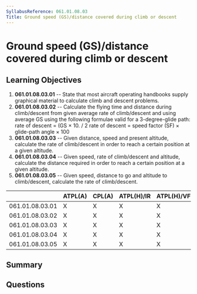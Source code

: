 ```yaml
---
SyllabusReference: 061.01.08.03
Title: Ground speed (GS)/distance covered during climb or descent
---
```


# Ground speed (GS)/distance covered during climb or descent

## Learning Objectives

1. **061.01.08.03.01** -- State that most aircraft operating handbooks supply
   graphical material to calculate climb and descent problems.
2. **061.01.08.03.02** -- Calculate the flying time and distance during
   climb/descent from given average rate of climb/descent and using average GS
   using the following formulae valid for a 3-degree-glide path: rate of descent
   = (GS × 10. / 2 rate of descent = speed factor (SF) × glide-path angle × 100
3. **061.01.08.03.03** -- Given distance, speed and present altitude, calculate
   the rate of climb/descent in order to reach a certain position at a given
   altitude.
4. **061.01.08.03.04** -- Given speed, rate of climb/descent and altitude,
   calculate the distance required in order to reach a certain position at a
   given altitude.
5. **061.01.08.03.05** -- Given speed, distance to go and altitude to
   climb/descent, calculate the rate of climb/descent.

|                 | ATPL(A) | CPL(A) | ATPL(H)/IR | ATPL(H)/VFR | CPL(H) | IR  | CBIR(A) |
| --------------- | ------- | ------ | ---------- | ----------- | ------ | --- | ------- |
| 061.01.08.03.01 | X       | X      | X          | X           | X      |     |         |
| 061.01.08.03.02 | X       | X      | X          | X           | X      |     |         |
| 061.01.08.03.03 | X       | X      | X          | X           | X      |     |         |
| 061.01.08.03.04 | X       | X      | X          | X           | X      |     |         |
| 061.01.08.03.05 | X       | X      | X          | X           | X      |     |         |

## Summary

## Questions
